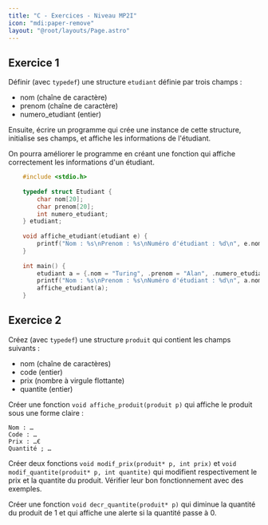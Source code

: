```yaml
---
title: "C - Exercices - Niveau MP2I"
icon: "mdi:paper-remove"
layout: "@root/layouts/Page.astro"
---
```


## Exercice 1

Définir (avec `typedef`) une structure `etudiant` définie par trois champs :

  * nom (chaîne de caractère)
  * prenom (chaîne de caractère)
  * numero_etudiant (entier)

Ensuite, écrire un programme qui crée une instance de cette structure,
initialise ses champs, et affiche les informations de l'étudiant.

On pourra améliorer le programme en créant une fonction qui affiche
correctement les informations d'un étudiant.

```c
    #include <stdio.h>
    
    typedef struct Etudiant {
    	char nom[20];
    	char prenom[20];
    	int numero_etudiant;
    } etudiant;
    
    void affiche_etudiant(etudiant e) {
    	printf("Nom : %s\nPrenom : %s\nNuméro d'étudiant : %d\n", e.nom, e.prenom, e.numero_etudiant);
    }
    
    int main() {
    	etudiant a = {.nom = "Turing", .prenom = "Alan", .numero_etudiant = 123456};
    	printf("Nom : %s\nPrenom : %s\nNuméro d'étudiant : %d\n", a.nom, a.prenom, a.numero_etudiant);
    	affiche_etudiant(a);
    }
```

## Exercice 2

Créez (avec `typedef`) une structure `produit` qui contient les champs
suivants :

  * nom (chaîne de caractères)
  * code (entier)
  * prix (nombre à virgule flottante)
  * quantite (entier)

Créer une fonction `void affiche_produit(produit p)` qui affiche le produit
sous une forme claire :

    
    
    Nom : …
    Code : …
    Prix : …€
    Quantité ; …

Créer deux fonctions `void modif_prix(produit* p, int prix)` et `void
modif_quantite(produit* p, int quantite)` qui modifient respectivement le prix
et la quantite du produit. Vérifier leur bon fonctionnement avec des exemples.

Créer une fonction `void decr_quantite(produit* p)` qui diminue la quantité du
produit de 1 et qui affiche une alerte si la quantité passe à 0.